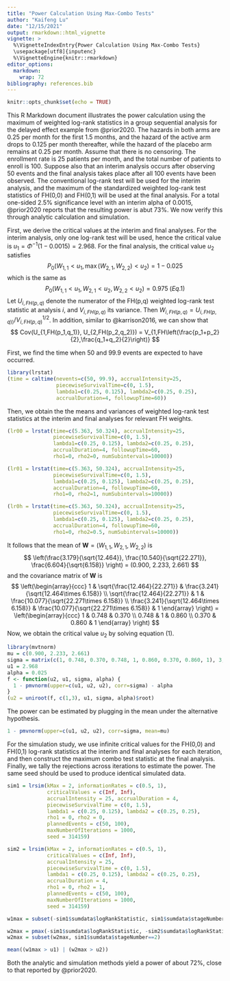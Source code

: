 ---
title: "Power Calculation Using Max-Combo Tests"
author: "Kaifeng Lu"
date: "12/15/2021"
output: rmarkdown::html_vignette
vignette: >
  %\VignetteIndexEntry{Power Calculation Using Max-Combo Tests}
  \usepackage[utf8]{inputenc}
  %\VignetteEngine{knitr::rmarkdown}
editor_options: 
  markdown: 
    wrap: 72
bibliography: references.bib
---

```{r setup, include=FALSE}
knitr::opts_chunk$set(echo = TRUE)
```

This R Markdown document illustrates the power calculation using the
maximum of weighted log-rank statistics in a group sequential analysis
for the delayed effect example from @prior2020. The hazards in both arms
are 0.25 per month for the first 1.5 months, and the hazard of the
active arm drops to 0.125 per month thereafter, while the hazard of the
placebo arm remains at 0.25 per month. Assume that there is no
censoring. The enrollment rate is 25 patients per month, and the total
number of patients to enroll is 100. Suppose also that an interim
analysis occurs after observing 50 events and the final analysis takes
place after all 100 events have been observed. The conventional log-rank
test will be used for the interim analysis, and the maximum of the
standardized weighted log-rank test statistics of FH(0,0) and FH(0,1)
will be used at the final analysis. For a total one-sided 2.5%
significance level with an interim alpha of 0.0015, @prior2020 reports
that the resulting power is abut 73%. We now verify this through
analytic calculation and simulation.

First, we derive the critical values at the interim and final analyses.
For the interim analysis, only one log-rank test will be used, hence the
critical value is $u_1 = \Phi^{-1}(1-0.0015) = 2.968$. For the final
analysis, the critical value $u_2$ satisfies $$
  P_0(W_{1,1} < u_1, \max(W_{2,1}, W_{2,2}) < u_2) = 1 - 0.025
$$ which is the same as $$
  P_0(W_{1,1} < u_1, W_{2,1} < u_2, W_{2,2} < u_2) = 0.975 \; 
    (Eq. 1)
$$ Let $U_{i, FH(p,q)}$ denote the numerator of the FH(p,q) weighted
log-rank test statistic at analysis $i$, and $V_{i,FH(p,q)}$ its
variance. Then $W_{i, FH(p,q)} = U_{i, FH(p,q))}/{V_{i,FH(p,q)}^{1/2}}$.
In addition, similar to @karrison2016, we can show that $$
  Cov(U_{1,FH(p_1,q_1)}, U_{2,FH(p_2,q_2)}) = 
  V_{1,FH\left(\frac{p_1+p_2}{2},\frac{q_1+q_2}{2}\right)}
$$

First, we find the time when 50 and 99.9 events are expected to have
occurred.

```{r}
library(lrstat)
(time = caltime(nevents=c(50, 99.9), accrualIntensity=25,
                piecewiseSurvivalTime=c(0, 1.5), 
                lambda1=c(0.25, 0.125), lambda2=c(0.25, 0.25), 
                accrualDuration=4, followupTime=60))
```

Then, we obtain the the means and variances of weighted log-rank test
statistics at the interim and final analyses for relevant FH weights.

```{r}
(lr00 = lrstat(time=c(5.363, 50.324), accrualIntensity=25,
               piecewiseSurvivalTime=c(0, 1.5), 
               lambda1=c(0.25, 0.125), lambda2=c(0.25, 0.25), 
               accrualDuration=4, followupTime=60, 
               rho1=0, rho2=0, numSubintervals=10000))

(lr01 = lrstat(time=c(5.363, 50.324), accrualIntensity=25,
               piecewiseSurvivalTime=c(0, 1.5), 
               lambda1=c(0.25, 0.125), lambda2=c(0.25, 0.25), 
               accrualDuration=4, followupTime=60, 
               rho1=0, rho2=1, numSubintervals=10000))

(lr0h = lrstat(time=c(5.363, 50.324), accrualIntensity=25,
               piecewiseSurvivalTime=c(0, 1.5), 
               lambda1=c(0.25, 0.125), lambda2=c(0.25, 0.25), 
               accrualDuration=4, followupTime=60, 
               rho1=0, rho2=0.5, numSubintervals=10000))
```

It follows that the mean of $\mathbf{W}=(W_{1,1}, W_{2,1}, W_{2,2})$ is
$$
  \left(\frac{3.179}{\sqrt{12.464}}, \frac{10.540}{\sqrt{22.271}}, 
  \frac{6.604}{\sqrt{6.158}} \right) = (0.900, 2.233, 2.661)
$$ and the covariance matrix of $\mathbf{W}$ is $$
  \left(\begin{array}{ccc} 1 & \sqrt{\frac{12.464}{22.271}} & \frac{3.241}{\sqrt{12.464\times 6.158}} \\
  \sqrt{\frac{12.464}{22.271}} & 1 & \frac{10.077}{\sqrt{22.271\times 6.158}} \\ 
  \frac{3.241}{\sqrt{12.464\times 6.158}}  & \frac{10.077}{\sqrt{22.271\times 6.158}} & 1 \end{array} \right) = \left(\begin{array}{ccc} 1 & 0.748 &  0.370 \\ 
  0.748 & 1 & 0.860 \\ 0.370 & 0.860 & 1 \end{array} \right)
$$ Now, we obtain the critical value $u_2$ by solving equation (1).

```{r}
library(mvtnorm)
mu = c(0.900, 2.233, 2.661)
sigma = matrix(c(1, 0.748, 0.370, 0.748, 1, 0.860, 0.370, 0.860, 1), 3, 3)
u1 = 2.968
alpha = 0.025
f <- function(u2, u1, sigma, alpha) {
  1 - pmvnorm(upper=c(u1, u2, u2), corr=sigma) - alpha
}
(u2 = uniroot(f, c(1,3), u1, sigma, alpha)$root)
```

The power can be estimated by plugging in the mean under the alternative
hypothesis.

```{r}
1 - pmvnorm(upper=c(u1, u2, u2), corr=sigma, mean=mu)
```

For the simulation study, we use infinite critical values for the
FH(0,0) and FH(0,1) log-rank statistics at the interim and final
analyses for each iteration, and then construct the maximum combo test
statistic at the final analysis. Finally, we tally the rejections across
iterations to estimate the power. The same seed should be used to
produce identical simulated data.

```{r}
sim1 = lrsim(kMax = 2, informationRates = c(0.5, 1),
             criticalValues = c(Inf, Inf),
             accrualIntensity = 25, accrualDuration = 4,
             piecewiseSurvivalTime = c(0, 1.5),
             lambda1 = c(0.25, 0.125), lambda2 = c(0.25, 0.25),
             rho1 = 0, rho2 = 0,
             plannedEvents = c(50, 100), 
             maxNumberOfIterations = 1000,
             seed = 314159)

sim2 = lrsim(kMax = 2, informationRates = c(0.5, 1),
             criticalValues = c(Inf, Inf),
             accrualIntensity = 25,
             piecewiseSurvivalTime = c(0, 1.5),
             lambda1 = c(0.25, 0.125), lambda2 = c(0.25, 0.25),
             accrualDuration = 4,
             rho1 = 0, rho2 = 1, 
             plannedEvents = c(50, 100),
             maxNumberOfIterations = 1000,
             seed = 314159)

w1max = subset(-sim1$sumdata$logRankStatistic, sim1$sumdata$stageNumber==1)

w2max = pmax(-sim1$sumdata$logRankStatistic, -sim2$sumdata$logRankStatistic) 
w2max = subset(w2max, sim1$sumdata$stageNumber==2)

mean((w1max > u1) | (w2max > u2))
```

Both the analytic and simulation methods yield a power of about 72%,
close to that reported by @prior2020.
